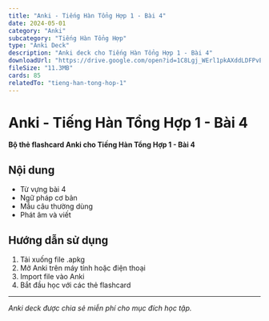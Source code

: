 ```yaml
---
title: "Anki - Tiếng Hàn Tổng Hợp 1 - Bài 4"
date: 2024-05-01
category: "Anki"
subcategory: "Tiếng Hàn Tổng Hợp"
type: "Anki Deck"
description: "Anki deck cho Tiếng Hàn Tổng Hợp 1 - Bài 4"
downloadUrl: "https://drive.google.com/open?id=1C8Lgj_WErl1pkAXddLDFPvE0M4mFfyyK&usp=drive_fs"
fileSize: "11.3MB"
cards: 85
relatedTo: "tieng-han-tong-hop-1"
---
```


# Anki - Tiếng Hàn Tổng Hợp 1 - Bài 4

**Bộ thẻ flashcard Anki cho Tiếng Hàn Tổng Hợp 1 - Bài 4**

## Nội dung

- Từ vựng bài 4
- Ngữ pháp cơ bản
- Mẫu câu thường dùng
- Phát âm và viết

## Hướng dẫn sử dụng

1. Tải xuống file .apkg
2. Mở Anki trên máy tính hoặc điện thoại
3. Import file vào Anki
4. Bắt đầu học với các thẻ flashcard

---

*Anki deck được chia sẻ miễn phí cho mục đích học tập.*
